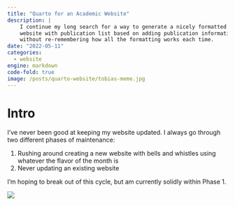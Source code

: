 ```yaml
---
title: "Quarto for an Academic Website"
description: |
    I continue my long search for a way to generate a nicely formatted
    website with publication list based on adding publication information to a single source of truth
    without re-remembering how all the formatting works each time.
date: "2022-05-11"
categories:
  - website
engine: markdown
code-fold: true
image: /posts/quarto-website/tobias-meme.jpg
---
```


# Intro

I've never been good at keeping my website updated. I always go through two different phases of maintenance:

1. Rushing around creating a new website with bells and whistles using whatever the flavor of the month is
2. Never updating an existing website

I'm hoping to break out of this cycle, but am currently solidly within Phase 1. 

![](tobias-meme.jpg){.image-fluid .mx-auto .d-block}

